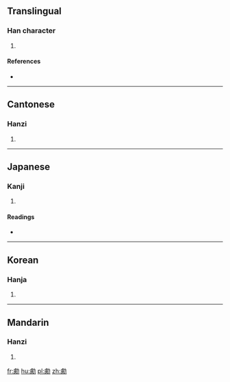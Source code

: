 ==Translingual==

===Han character===
{{Han char|rn=19|rad=力|as=15|sn=17|four=2422<sub>7</sub>|canj=X卜心大尸 (XYPKS), 卜心大尸 (YPKS)|ids=⿰[[慮]][[力]]}}

# {{defn|Han|sort=力15}}

====References====
* {{Han ref|kx=0149.400|dkj=02467|dj=0338.050|hdz=10382.030|uh=52F4|ud=21236|bh=ECBF|bd=60607}}

----

==Cantonese==

===Hanzi===
{{yue-hanzi|jyut=|y=leui6}}

# {{defn|lang=yue|sort=力15}}

----

==Japanese==

===Kanji===
{{ja-kanji|grade=|rs=力15}}

# {{defn|lang=ja|sort=力15}}

====Readings====
* {{ja-readings|on=[[りょ]] (ryo), [[ろ]] (ro)|kun=[[たすける]] (tasukeru)}}

----

==Korean==

===Hanja===
{{ko-hanja|hangeul=려|rv=ryeo|mr=ryŏ}}

# {{defn|lang=ko|sort=力15}}

----

==Mandarin==

===Hanzi===
{{cmn-hanzi|pin=[[lǜ]] ([[lü4]])|wg=lü<sup>4</sup>}}

# {{defn|lang=cmn|sort=力15}}

[[fr:勴]]
[[hu:勴]]
[[pl:勴]]
[[zh:勴]]